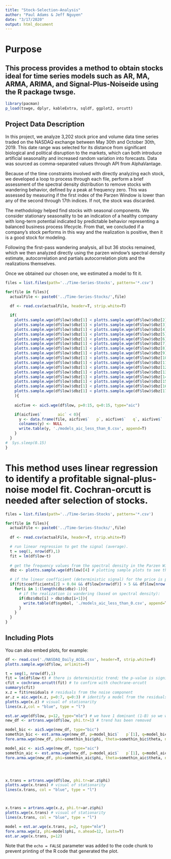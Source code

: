 ```yaml
---
title: "Stock-Selection-Analysis"
author: "Paul Adams & Jeff Nguyen"
date: "3/17/2020"
output: html_document
---
```


# Purpose
## This process provides a method to obtain stocks ideal for time series models such as AR, MA, ARMA, ARIMA, and Signal-Plus-Noiseide using the R package twsge.
```r
library(pacman)
p_load(tswge, dplyr, kableExtra, sqldf, ggplot2, orcutt)
```

## Project Data Description

In this project, we analyze 3,202 stock price and volume data time series traded on the NASDAQ exchange between May 30th and October 30th, 2019. This date range was selected for its distance from significant biological and political disruption to the markets, which can both introduce artificial seasonality and increased random variation into forecasts. Data was sourced as comma-separated values through API from AlphaVantage.

Because of the time constraints involved with directly analyzing each stock, we developed a loop to process through each file, perform a brief assessment of the spectral density distribution to remove stocks with wandering behavior, defined by a peak at frequency zero. This was assessed by measuring if the first index of the Parzen Window is lower than any of the second through 17th indices. If not, the stock was discarded.

The methodology helped find stocks with seasonal components. We consider stationary seasonality to be an indication of a healthy company with long-term potential indicated by predictable behavior representing a balanced business process lifecycle. From that, we concluded if a company's stock performs in this way and the realization is positive, then it is a good stock for modeling.

Following the first-pass wandering analysis, all but 36 stocks remained, which we then analyzed directly using the parzen window's spectral density estimate, autocorrelation and partials autocorrelation plots and the realizations themselves. 

Once we obtained our chosen one, we estimated a model to fit it.
```r
files = list.files(path='../Time-Series-Stocks', pattern='*.csv')

for(file in files){
  actualFile <- paste0('../Time-Series-Stocks/',file)
  
  df <- read.csv(actualFile, header=T, strip.white=T)

  if(
    plotts.sample.wge(df$low)$dbz[1] < plotts.sample.wge(df$low)$dbz[2]|
    plotts.sample.wge(df$low)$dbz[1] < plotts.sample.wge(df$low)$dbz[3]|
    plotts.sample.wge(df$low)$dbz[1] < plotts.sample.wge(df$low)$dbz[4]|
    plotts.sample.wge(df$low)$dbz[1] < plotts.sample.wge(df$low)$dbz[5]|
    plotts.sample.wge(df$low)$dbz[1] < plotts.sample.wge(df$low)$dbz[6]|
    plotts.sample.wge(df$low)$dbz[1] < plotts.sample.wge(df$low)$dbz[7]|
    plotts.sample.wge(df$low)$dbz[1] < plotts.sample.wge(df$low)$dbz[8]|
    plotts.sample.wge(df$low)$dbz[1] < plotts.sample.wge(df$low)$dbz[9]|
    plotts.sample.wge(df$low)$dbz[1] < plotts.sample.wge(df$low)$dbz[10]|
    plotts.sample.wge(df$low)$dbz[1] < plotts.sample.wge(df$low)$dbz[11]|
    plotts.sample.wge(df$low)$dbz[1] < plotts.sample.wge(df$low)$dbz[12]|
    plotts.sample.wge(df$low)$dbz[1] < plotts.sample.wge(df$low)$dbz[13]|
    plotts.sample.wge(df$low)$dbz[1] < plotts.sample.wge(df$low)$dbz[14]|
    plotts.sample.wge(df$low)$dbz[1] < plotts.sample.wge(df$low)$dbz[15]|
    plotts.sample.wge(df$low)$dbz[1] < plotts.sample.wge(df$low)$dbz[16]|
    plotts.sample.wge(df$low)$dbz[1] < plotts.sample.wge(df$low)$dbz[17]
    ){
    
    aicfive <- aic5.wge(df$low, p=0:15, q=0:15, type="aic")

    if(aicfive$`       aic` < 0){
      y <- data.frame(file, aicfive$`   p`, aicfive$`   q`, aicfive$`       aic`)
      colnames(y) <- NULL
      write.table(y, './models_aic_less_than_0.csv', append=T)
    }
  }
#  Sys.sleep(0.15)
}
```

# This method uses linear regression to identify a profitable signal-plus-noise model fit. Cochran-orcutt is needed after selection of stocks.
```r
files = list.files(path='../Time-Series-Stocks', pattern='*.csv')

for(file in files){
  actualFile <- paste0('../Time-Series-Stocks/',file)
  
  df <- read.csv(actualFile, header=T, strip.white=T)

  # run linear regression to get the signal (average).
  t = seq(1, nrow(df),1)
  fit = lm(df$low~t)
  
  # get the frequency values from the spectral density in the Parzen Window (we want them to wander without season; just trend)
  dbz <- plotts.sample.wge(df$low)[4] # plotting sample plots to see the stocks while they process

  # if the linear coefficient (deterministic signal) for the price is positive and the price is between 5 and 50 (affordable):
  if(fit$coefficients[2] > 0.04 && df$low[nrow(df)] > 5 && df$low[nrow(df)] < 50){
    for(i in 1:(length(dbz$dbz)-1)){
      # if the realization is wandering (based on spectral density):
      if(dbz$dbz[i] > dbz$dbz[i+1]){
        write.table(df$symbol, './models_aic_less_than_0.csv', append=T)
      }
    }
  }
}

```

## Including Plots

You can also embed plots, for example:

```r
df <- read.csv('./NASDAQ_Daily_ACGL.csv', header=T, strip.white=F)
plotts.sample.wge(df$low, arlimits=T)

t = seq(1, nrow(df),1)
fit = lm(df$low~t) # there is deterministic trend; the p-value is significant so reject the null that there is no trend.
cfit = cochrane.orcutt(fit) # to confirm with chochrane-orcutt
summary(cfit)
x.z = fit$residuals # residuals from the noise component
ar.z = aic.wge(x.z, p=0:7, q=0:3) # identify a model from the residuals
plotts.wge(x.z) # visual of stationarity
lines(x.z,col = "blue", type = "l")

est.ar.wge(df$low, p=12, type="mle") # we have 1 dominant (1-B) so we will difference it to remove the trend at the appropriate level
new_df <- artrans.wge(df$low, phi.tr=1) # trend has been removed

model_bic <- aic5.wge(new_df, type="bic")
somethin_bic <- est.arma.wge(new_df, p=model_bic$`   p`[1], q=model_bic$`   q`[1])
fore.arma.wge(new_df, phi=somethin_bic$phi, theta=somethin_bic$theta, n.ahead=10, lastn=T, limits=T)

model_aic <- aic5.wge(new_df, type="aic")
somethin_aic <- est.arma.wge(new_df, p=model_aic$`   p`[1], q=model_aic$`   q`[1])
fore.arma.wge(new_df, phi=somethin_aic$phi, theta=somethin_aic$theta, n.ahead=10, lastn=T, limits=T)




x.trans = artrans.wge(df$low, phi.tr=ar.z$phi)
plotts.wge(x.trans) # visual of stationarity
lines(x.trans, col = "blue", type = "l")



x.trans = artrans.wge(x.z, phi.tr=ar.z$phi)
plotts.wge(x.trans) # visual of stationarity
lines(x.trans, col = "blue", type = "l")

model = est.ar.wge(x.trans, p=2, type="mle")
fore.arma.wge(z, phi=model$phi, n.ahead=12, lastn=T)
est.ar.wge(x.trans, p=12)
```

Note that the `echo = FALSE` parameter was added to the code chunk to prevent printing of the R code that generated the plot.
